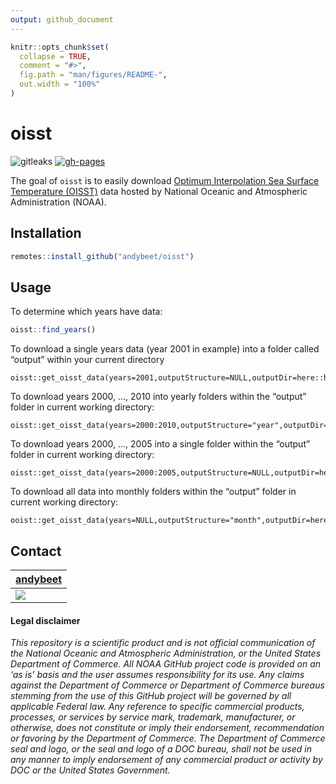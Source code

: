 ```yaml
---
output: github_document
---
```


<!-- README.md is generated from README.Rmd. Please edit that file -->

```r
knitr::opts_chunk$set(
  collapse = TRUE,
  comment = "#>",
  fig.path = "man/figures/README-",
  out.width = "100%"
)
```
# oisst

<!-- badges: start -->
![gitleaks](https://github.com/NOAA-EDAB/oisst/workflows/gitleaks/badge.svg)
[![gh-pages](https://github.com/andybeet/oisst/actions/workflows/pkgdown.yml/badge.svg)](https://github.com/andybeet/oisst/actions/workflows/pkgdown.yml)
<!-- badges: end -->

The goal of `oisst` is to easily download [Optimum Interpolation Sea Surface Temperature (OISST)](https://www.ncdc.noaa.gov/oisst) data hosted by National Oceanic and Atmospheric Administration (NOAA). 

## Installation

``` r
remotes::install_github("andybeet/oisst")
```

## Usage

To determine which years have data:

``` r
oisst::find_years()
```


To download a single years data (year 2001 in example) into a folder called "output" within your current directory

``` 
oisst::get_oisst_data(years=2001,outputStructure=NULL,outputDir=here::here("output"))

```

To download years 2000, ..., 2010 into yearly folders within the "output" folder in current working directory:

```
oisst::get_oisst_data(years=2000:2010,outputStructure="year",outputDir=here::here("output"))
```

To download years 2000, ..., 2005 into a single folder within the "output" folder in current working directory:

```
oisst::get_oisst_data(years=2000:2005,outputStructure=NULL,outputDir=here::here("output"))
```

To download all data into monthly folders within the "output" folder in current working directory:

```
ooist::get_oisst_data(years=NULL,outputStructure="month",outputDir=here::here("output"))
```

## Contact

| [andybeet](https://github.com/andybeet)        
| ----------------------------------------------------------------------------------------------- 
| [![](https://avatars1.githubusercontent.com/u/22455149?s=100&v=4)](https://github.com/andybeet) | 


#### Legal disclaimer

*This repository is a scientific product and is not official
communication of the National Oceanic and Atmospheric Administration, or
the United States Department of Commerce. All NOAA GitHub project code
is provided on an ‘as is’ basis and the user assumes responsibility for
its use. Any claims against the Department of Commerce or Department of
Commerce bureaus stemming from the use of this GitHub project will be
governed by all applicable Federal law. Any reference to specific
commercial products, processes, or services by service mark, trademark,
manufacturer, or otherwise, does not constitute or imply their
endorsement, recommendation or favoring by the Department of Commerce.
The Department of Commerce seal and logo, or the seal and logo of a DOC
bureau, shall not be used in any manner to imply endorsement of any
commercial product or activity by DOC or the United States Government.*
